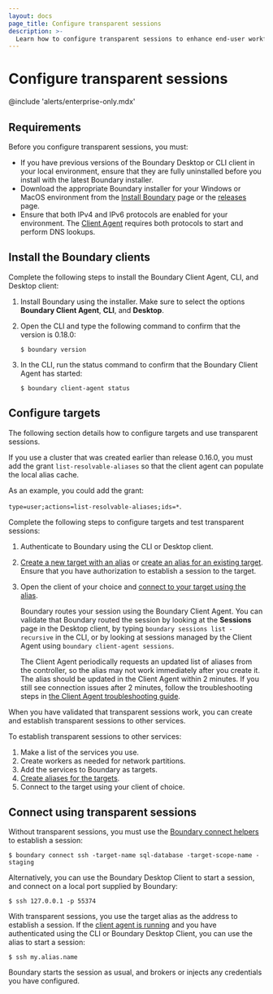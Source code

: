 ```yaml
---
layout: docs
page_title: Configure transparent sessions
description: >-
  Learn how to configure transparent sessions to enhance end-user workflows and simplify target access.
---
```


# Configure transparent sessions

@include 'alerts/enterprise-only.mdx'

## Requirements

Before you configure transparent sessions, you must:

- If you have previous versions of the Boundary Desktop or CLI client in your local environment, ensure that they are fully uninstalled before you install with the latest Boundary installer.
- Download the appropriate Boundary installer for your Windows or MacOS environment from the [Install Boundary](/boundary/install#installer) page or the [releases](https://releases.hashicorp.com/boundary-installer) page.
- Ensure that both IPv4 and IPv6 protocols are enabled for your environment. The [Client Agent](/boundary/docs/api-clients/client-agent) requires both protocols to start and perform DNS lookups.

## Install the Boundary clients

Complete the following steps to install the Boundary Client Agent, CLI, and Desktop client:

1. Install Boundary using the installer.
Make sure to select the options **Boundary Client Agent**, **CLI**, and **Desktop**.
1. Open the CLI and type the following command to confirm that the version is 0.18.0:
   ```shell-session
   $ boundary version
   ```
1. In the CLI, run the status command to confirm that the Boundary Client Agent has started:

   ```shell-session
   $ boundary client-agent status
   ```

## Configure targets

The following section details how to configure targets and use transparent sessions.

<Tip>

  If you use a cluster that was created earlier than release 0.16.0, you must add the grant `list-resolvable-aliases` so that the client agent can populate the local alias cache.

  As an example, you could add the grant:

  `type=user;actions=list-resolvable-aliases;ids=*`.

</Tip>

Complete the following steps to configure targets and test transparent sessions:

1. Authenticate to Boundary using the CLI or Desktop client.
1. [Create a new target with an alias](/boundary/docs/concepts/aliases#create-an-alias-during-target-creation) or [create an alias for an existing target](/boundary/docs/concepts/aliases#create-an-alias-for-an-existing-target).
Ensure that you have authorization to establish a session to the target.
1. Open the client of your choice and [connect to your target using the alias](/boundary/docs/concepts/aliases#connect-to-a-target-using-an-alias).

   Boundary routes your session using the Boundary Client Agent.
   You can validate that Boundary routed the session by looking at the **Sessions** page in the Desktop client, by typing `boundary sessions list -recursive` in the CLI, or by looking at sessions managed by the Client Agent using `boundary client-agent sessions`.

   <Note>

   The Client Agent periodically requests an updated list of aliases from the controller, so the alias may not work immediately after you create it.
   The alias should be updated in the Client Agent within 2 minutes. If you still see connection issues after 2 minutes, follow the troubleshooting steps in [the Client Agent troubleshooting guide](/boundary/docs/api-clients/client-agent#troubleshooting).

   </Note>

When you have validated that transparent sessions work, you can create and establish transparent sessions to other services.

To establish transparent sessions to other services:

1. Make a list of the services you use.
1. Create workers as needed for network partitions.
1. Add the services to Boundary as targets.
1. [Create aliases for the targets](/boundary/docs/configuration/target-aliases/create-target-alias).
1. Connect to the target using your client of choice.

## Connect using transparent sessions

Without transparent sessions, you must use the [Boundary connect helpers](/boundary/docs/concepts/connection-workflows) to establish a session:

```shell-session
$ boundary connect ssh -target-name sql-database -target-scope-name -staging
```

Alternatively, you can use the Boundary Desktop Client to start a session, and connect on a local port supplied by Boundary:

```shell-session
$ ssh 127.0.0.1 -p 55374
```

With transparent sessions, you use the target alias as the address to establish a session. If the [client agent is running](#install-the-boundary-clients) and you have authenticated using the CLI or Boundary Desktop Client, you can use the alias to start a session:

```shell-session
$ ssh my.alias.name
```

Boundary starts the session as usual, and brokers or injects any credentials you have configured.
